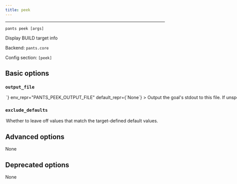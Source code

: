 ```yaml
---
title: peek
---
```



---

```
pants peek [args]
```

Display BUILD target info

Backend: <span className="color--primary">`pants.core`</span>

Config section: <span className="color--primary">`[peek]`</span>

<span className={styles.options}>

## Basic options

### `output_file`

<Option
  cli_repr={`--peek-output-file=<path>`}
  env_repr="PANTS_PEEK_OUTPUT_FILE"
  default_repr={`None`}
>
  Output the goal&#x27;s stdout to this file. If unspecified, outputs to stdout.
</Option>

### `exclude_defaults`

<Option
  cli_repr={`--[no-]peek-exclude-defaults`}
  env_repr="PANTS_PEEK_EXCLUDE_DEFAULTS"
  default_repr={`False`}
>
  Whether to leave off values that match the target-defined default values.
</Option>

## Advanced options

None

## Deprecated options

None

</span>

